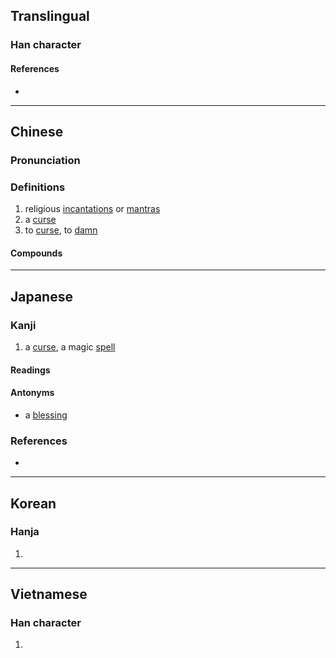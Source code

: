 {{also|呪}}
{{character info/new}}
==Translingual==

===Han character===
{{Han char|rn=30|rad=口|as=05|sn=8|four=66217|canj=RRHN|ids=⿱吅几}}

====References====
* {{Han ref|kx=0185.211|dkj=03444|dj=0401.030|hdz=10277.180|uh=5492}}

----

==Chinese==
{{zh-forms|alt=呪}}

===Pronunciation===
{{zh-pron
|m=zhòu
|c=zau3
|h=pfs=
|md=
|mn=chiù
|w=
|mc=y
|oc=y
|cat=n,v
}}

===Definitions===
{{zh-hanzi}}

# religious [[incantation]]s or [[mantra]]s
# a [[curse]]
# to [[curse]], to [[damn]]

====Compounds====
{{zh-der|咒語|大悲咒|詛咒|咒詛|念咒|咒詈|千咒萬罵|咒愿|唸咒|咀咒|咒願|咒罵|咒水|咒術|沒咒念|普庵咒|禁咒|發咒|書符咒水|白口咀咒|牙疼咒|符咒|經咒|賭咒發願|譴咒|賭咒|緊箍咒}}

----

==Japanese==

===Kanji===
{{ja-kanji|grade=uc|rs=口05|shin=呪}}

# a [[curse]], a magic [[spell]]

====Readings====
{{ja-readings
|on=[[じゅ]] (ju)
|kun=[[のろう]] (norou)
}}

====Antonyms====
* {{l|ja|福}} a [[blessing]]

===References===
* {{R:Koseki Moji|039810}}

----

==Korean==

===Hanja===
{{ko-hanja|hangeul=주|rv=ju|mr=chu}}

# {{defn|lang=ko|sort=口05}}

----

==Vietnamese==

===Han character===
{{vi-hantu|[[chú]]|rs=口05}}

# {{defn|lang=vi|sort=口05}}